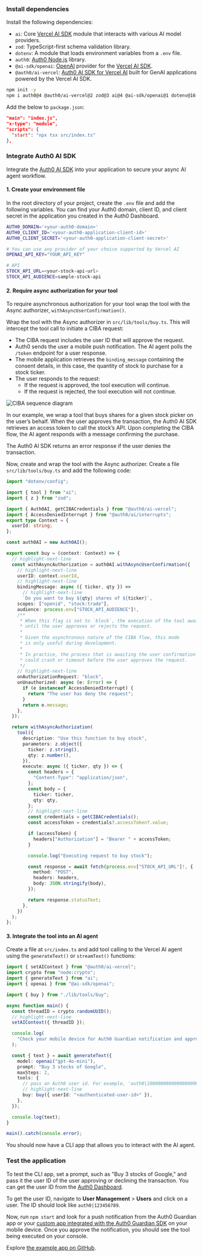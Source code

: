 
<Prerequisites />

### Install dependencies

Install the following dependencies:

- `ai`: Core [Vercel AI SDK](https://sdk.vercel.ai/docs) module that interacts with various AI model providers.
- `zod`: TypeScript-first schema validation library.
- `dotenv`: A module that loads environment variables from a `.env` file.
- `auth0`: [Auth0 Node.js](https://github.com/auth0/node-auth0) library.
- `@ai-sdk/openai`: [OpenAI](https://sdk.vercel.ai/providers/ai-sdk-providers/openai) provider for the [Vercel AI SDK](https://sdk.vercel.ai/docs).
- `@auth0/ai-vercel`: [Auth0 AI SDK for Vercel AI](https://github.com/auth0-lab/auth0-ai-js/tree/main/packages/ai-vercel) built for GenAI applications powered by the Vercel AI SDK.

```bash Create a new Node.js project wrap lines
npm init -y
npm i auth0@4 @auth0/ai-vercel@2 zod@3 ai@4 @ai-sdk/openai@1 dotenv@16
```

Add the below to `package.json`:

```json package.json wrap lines
"main": "index.js",
"x-type": "module",
"scripts": {
  "start": "npx tsx src/index.ts"
},
```

### Integrate Auth0 AI SDK

Integrate the [Auth0 AI SDK](https://github.com/auth0-lab/auth0-ai-js) into your application to secure your async AI agent workflow.

#### 1. Create your environment file

In the root directory of your project, create the `.env` file and add the following variables. You can find your Auth0 domain, client ID, and client secret in the application you created in the Auth0 Dashboard.

```bash .env wrap lines
AUTH0_DOMAIN='<your-auth0-domain>'
AUTH0_CLIENT_ID='<your-auth0-application-client-id>'
AUTH0_CLIENT_SECRET='<your-auth0-application-client-secret>'

# You can use any provider of your choice supported by Vercel AI
OPENAI_API_KEY="YOUR_API_KEY"

# API
STOCK_API_URL=<your-stock-api-url>
STOCK_API_AUDIENCE=sample-stock-api
```

#### 2. Require async authorization for your tool

To require asynchronous authorization for your tool wrap the tool with the Async authorizer, `withAsyncUserConfirmation()`.

Wrap the tool with the Async authorizer in `src/lib/tools/buy.ts`. This will intercept the tool call to initiate a CIBA request:

- The CIBA request includes the user ID that will approve the request.
- Auth0 sends the user a mobile push notification. The AI agent polls the `/token` endpoint for a user response.
- The mobile application retrieves the `binding_message` containing the consent details, in this case, the quantity of stock to purchase for a stock ticker.
- The user responds to the request:
  - If the request is approved, the tool execution will continue.
  - If the request is rejected, the tool execution will not continue.

<Frame>
  <img src="/img/async_auth_diagram.png" alt="CIBA sequence diagram" />
</Frame>

In our example, we wrap a tool that buys shares for a given stock picker on the user’s behalf. When the user approves the transaction, the Auth0 AI SDK retrieves an access token to call the stock’s API. Upon completing the CIBA flow, the AI agent responds with a message confirming the purchase.

The Auth0 AI SDK returns an error response if the user denies the transaction.

Now, create and wrap the tool with the Async authorizer. Create a file `src/lib/tools/buy.ts` and add the following code:


```ts src/lib/tools/buy.ts wrap lines
import "dotenv/config";

import { tool } from "ai";
import { z } from "zod";

import { Auth0AI, getCIBACredentials } from "@auth0/ai-vercel";
import { AccessDeniedInterrupt } from "@auth0/ai/interrupts";
export type Context = {
  userId: string;
};

const auth0AI = new Auth0AI();

export const buy = (context: Context) => {
  // highlight-next-line
  const withAsyncAuthorization = auth0AI.withAsyncUserConfirmation({
    // highlight-next-line
    userID: context.userId,
    // highlight-next-line
    bindingMessage: async ({ ticker, qty }) =>
      // highlight-next-line
      `Do you want to buy ${qty} shares of ${ticker}`,
    scopes: ["openid", "stock:trade"],
    audience: process.env["STOCK_API_AUDIENCE"]!,
    /**
     * When this flag is set to `block`, the execution of the tool awaits
     * until the user approves or rejects the request.
     *
     * Given the asynchronous nature of the CIBA flow, this mode
     * is only useful during development.
     *
     * In practice, the process that is awaiting the user confirmation
     * could crash or timeout before the user approves the request.
     */
    // highlight-next-line
    onAuthorizationRequest: "block",
    onUnauthorized: async (e: Error) => {
      if (e instanceof AccessDeniedInterrupt) {
        return "The user has deny the request";
      }
      return e.message;
    },
  });

  return withAsyncAuthorization(
    tool({
      description: "Use this function to buy stock",
      parameters: z.object({
        ticker: z.string(),
        qty: z.number(),
      }),
      execute: async ({ ticker, qty }) => {
        const headers = {
          "Content-Type": "application/json",
        };
        const body = {
          ticker: ticker,
          qty: qty,
        };
        // highlight-next-line
        const credentials = getCIBACredentials();
        const accessToken = credentials?.accessToken?.value;

        if (accessToken) {
          headers["Authorization"] = "Bearer " + accessToken;
        }

        console.log("Executing request to buy stock");

        const response = await fetch(process.env["STOCK_API_URL"]!, {
          method: "POST",
          headers: headers,
          body: JSON.stringify(body),
        });

        return response.statusText;
      },
    })
  );
};
```

#### 3. Integrate the tool into an AI agent

Create a file at `src/index.ts` and add tool calling to the Vercel AI agent using the `generateText()` or `streamText()` functions:

```ts src/index.ts wrap lines
import { setAIContext } from "@auth0/ai-vercel";
import crypto from "node:crypto";
import { generateText } from "ai";
import { openai } from "@ai-sdk/openai";

import { buy } from "./lib/tools/buy";

async function main() {
  const threadID = crypto.randomUUID();
  // highlight-next-line
  setAIContext({ threadID });

  console.log(
    "Check your mobile device for Auth0 Guardian notification and approve the request"
  );

  const { text } = await generateText({
    model: openai("gpt-4o-mini"),
    prompt: "Buy 3 stocks of Google",
    maxSteps: 2,
    tools: {
      // pass an Auth0 user id. For example, 'auth0|100000000000000000000' or 'google-oauth2|100000000000000000000'
      // highlight-next-line
      buy: buy({ userId: "<authenticated-user-id>" }),
    },
  });

  console.log(text);
}

main().catch(console.error);
```

You should now have a CLI app that allows you to interact with the AI agent.

### Test the application

To test the CLI app, set a prompt, such as "Buy 3 stocks of Google," and pass it the user ID of the user approving or declining the transaction. You can get the user ID from the [Auth0 Dashboard](https://manage.auth0.com/).

To get the user ID, navigate to **User Management** > **Users** and click on a user. The ID should look like `auth0|123456789`.

Now, run `npm start` and look for a push notification from the Auth0 Guardian app or your [custom app integrated with the Auth0 Guardian SDK](https://auth0.com/docs/get-started/authentication-and-authorization-flow/client-initiated-backchannel-authentication-flow/user-authorization-with-ciba) on your mobile device. Once you approve the notification, you should see the tool being executed on your console.

Explore [the example app on GitHub](https://github.com/auth0-samples/auth0-ai-samples/tree/main/asynchronous-authorization/vercel-ai-node-js).
